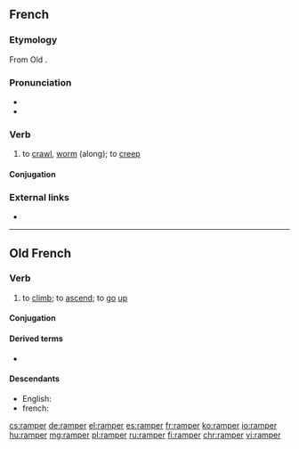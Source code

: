 ==French==

===Etymology===
From Old {{etyl|frk|fr}} {{m|frk|*rampa|(h)rampa}}.

===Pronunciation===
* {{IPA|/ʁɑ̃pe/|lang=fr}}
* {{audio|Fr-ramper.ogg|Audio|lang=fr}}

===Verb===
{{fr-verb}}

# to [[crawl]], [[worm]] (along); to [[creep]]

====Conjugation====
{{fr-conj-er|ramp|avoir}}

===External links===
* {{R:TLFi}}

----

==Old French==

===Verb===
{{head|fro|verb}}

# to [[climb]]; to [[ascend]]; to [[go]] [[up]]

====Conjugation====
{{fro-conj-er|ramp}}

====Derived terms====
* {{l|fro|rampant}}

====Descendants====
* English: {{l|en|ramp}} {{qualifier|borrowed}}
* french: {{l|fr|ramper}}

[[cs:ramper]]
[[de:ramper]]
[[el:ramper]]
[[es:ramper]]
[[fr:ramper]]
[[ko:ramper]]
[[io:ramper]]
[[hu:ramper]]
[[mg:ramper]]
[[pl:ramper]]
[[ru:ramper]]
[[fi:ramper]]
[[chr:ramper]]
[[vi:ramper]]
